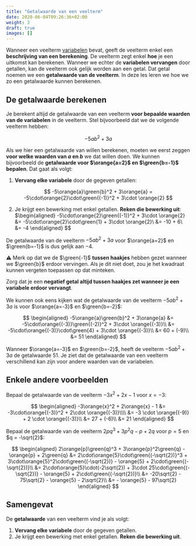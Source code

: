 ```yaml
---
title: "Getalwaarde van een veelterm"
date: 2020-06-04T09:26:36+02:00
weight: 3
draft: true
images: []
---
```


Wanneer een veelterm [variabelen](variabelen) bevat, geeft de veelterm enkel een **beschrijving van een berekening**. De veelterm zegt enkel **hoe** je een uitkomst kan berekenen. Wanneer we echter de **variabelen vervangen** door getallen, kan de veelterm ook gelijk worden aan een getal. Dat getal noemen we een **getalwaarde van de veelterm**. In deze les leren we hoe we zo een getalwaarde kunnen berekenen.

## De getalwaarde berekenen

Je berekent altijd de getalwaarde van een veelterm **voor bepaalde waarden van de variabelen** in de veelterm. Stel bijvoorbeeld dat we de volgende veelterm hebben:


$$
-5ab^2 + 3a
$$


Als we hier een getalwaarde van willen berekenen, moeten we eerst zeggen **voor welke waarden van $a$ en $b$** we dat willen doen. We kunnen bijvoorbeeld de **getalwaarde voor $\orange{a=2}$ en $\green{b=-1}$ bepalen**.
Dat gaat als volgt:

1. **Vervang elke variabele** door de gegeven getallen:
   
$$
-5\orange{a}\green{b}^2 + 3\orange{a} = -5\cdot\orange{2}\cdot\green{(-1)}^2 + 3\cdot \orange{2} 
$$

2. Je krijgt een bewerking met enkel getallen. **Reken die bewerking uit**:
   $\begin{aligned}
   -5\cdot\orange{2}\green{(-1)}^2 + 3\cdot \orange{2} &= -5\cdot\orange{2}\cdot\green{1} + 3\cdot \orange{2}\\
    &= -10 + 6\\
    &= -4
   \end{aligned}
$$

De getalwaarde van de veelterm $-5ab^2 + 3a$ voor $\orange{a=2}$ en $\green{b=-1}$ is dus gelijk aan $-4$.

<Attention title="Negatieve getallen tussen haakjes zetten">

⚠️ Merk op dat we de $\green{-1}$ **tussen haakjes** hebben gezet wanneer we
$\green{b}$ erdoor vervingen. Als je dit niet doet, zou je het kwadraat kunnen
vergeten toepassen op dat minteken.

Zorg dat je een **negatief getal altijd tussen haakjes zet wanneer je een
variabele erdoor vervangt**.

</Attention>

We kunnen ook eens kijken wat de getalwaarde van de veelterm $-5ab^2 + 3a$ is voor $\orange{a=-3}$ en $\green{b=-2}$:

$$
\begin{aligned}
-5\orange{a}\green{b}^2 + 3\orange{a} &= -5\cdot\orange{(-3)}\green{(-2)}^2 + 3\cdot \orange{(-3)}\\
&= -5\cdot\orange{(-3)}\cdot\green{4} + 3\cdot \orange{(-3)}\\
 &= 60 + (-9)\\
 &= 51
\end{aligned}
$$

Wanneer $\orange{a=-3}$ en $\green{b=-2}$, heeft de veelterm $-5ab^2 + 3a$ de
getalwaarde $51$. Je ziet dat de getalwaarde van een veelterm verschillend kan
zijn voor andere waarden van de variabelen.

## Enkele andere voorbeelden

Bepaal de getalwaarde van de veelterm $-3x^2 + 2x - 1$ voor $x = -3$:

$$
\begin{aligned}
-3\orange{x}^2 + 2\orange{x} - 1 &= -3\cdot\orange{(-3)}^2 + 2\cdot \orange{(-3)}\\\\
&= -3 \cdot \orange{(-9)} + 2 \cdot \orange{(-3)}\\
 &= 27 + (-6)\\
 &= 21
\end{aligned}
$$

Bepaal de getalwaarde van de veelterm $2pq^3 + 3p^2q - p + 2q$ voor $p = 5$ en
$q = -\sqrt{2}$:

$$
\begin{aligned}
2\orange{p}\green{q}^3 + 3\orange{p}^2\green{q} - \orange{p} + 2\green{q} &=
2\cdot\orange{5}\cdot\green{(-\sqrt{2})}^3 + 3\cdot\orange{5}^2\cdot\green{(-\sqrt{2})} - \orange{5} + 2\cdot\green{(-\sqrt{2})}\\
 &= 2\cdot\orange{5}\cdot(-2\sqrt{2}) + 3\cdot 25\cdot\green{(-\sqrt{2})} - \orange{5} + 2\cdot\green{(-\sqrt{2})}\\
 &= -20\sqrt{2} - 75\sqrt{2} - \orange{5} - 2\sqrt{2}\\
 &= - \orange{5} - 97\sqrt{2}
\end{aligned}
$$

## Samengevat

<Attention title="Getalwaarde van een veelterm">

De **getalwaarde** van een veelterm vind je als volgt:

1. **Vervang elke variabele** door de gegeven getallen.
2. Je krijgt een bewerking met enkel getallen. **Reken die bewerking uit**.

</Attention>
